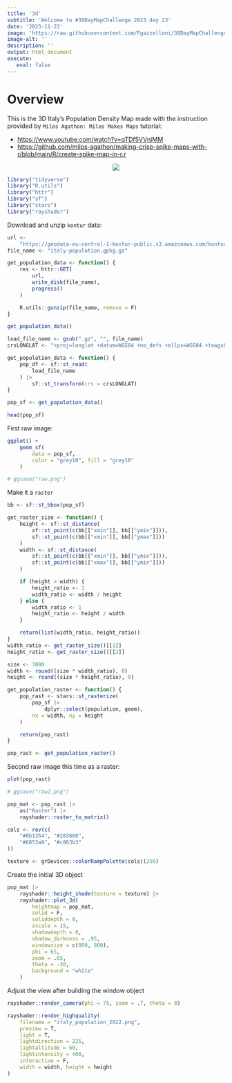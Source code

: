 ```yaml
---
title: '3d'
subtitle: 'Welcome to #30DayMapChallenge 2023 day 23'
date: '2023-11-23'
image: 'https://raw.githubusercontent.com/Fgazzelloni/30DayMapChallenge/master/2023/day23_3D/day23_3D.png'
image-alt: ''
description: ''
output: html_document
execute: 
   eval: false
---
```



# Overview

This is the 3D Italy's Population Density Map made with the instruction provided by `Milos Agathon: Milos Makes Maps` tutorial:

- <https://www.youtube.com/watch?v=qTDf5VVnjMM>
- <https://github.com/milos-agathon/making-crisp-spike-maps-with-r/blob/main/R/create-spike-map-in-r.r>

<center>
![](https://raw.githubusercontent.com/Fgazzelloni/30DayMapChallenge/master/2023/day23_3D/day23_3D.png)</center>

```r
library("tidyverse")
library("R.utils")
library("httr")
library("sf")
library("stars")
library("rayshader")
```

Download and unzip `kontur` data: 
```r
url <-
    "https://geodata-eu-central-1-kontur-public.s3.amazonaws.com/kontur_datasets/kontur_population_IT_20220630.gpkg.gz"
file_name <- "italy-population.gpkg.gz"

get_population_data <- function() {
    res <- httr::GET(
        url,
        write_disk(file_name),
        progress()
    )

    R.utils::gunzip(file_name, remove = F)
}

get_population_data()
```


```r
load_file_name <- gsub(".gz", "", file_name)
crsLONGLAT <- "+proj=longlat +datum=WGS84 +no_defs +ellps=WGS84 +towgs84=0,0,0"
```


```r
get_population_data <- function() {
    pop_df <- sf::st_read(
        load_file_name
    ) |>
        sf::st_transform(crs = crsLONGLAT)
}

pop_sf <- get_population_data()

head(pop_sf)
```

First raw image:
```r
ggplot() +
    geom_sf(
        data = pop_sf,
        color = "grey10", fill = "grey10"
    )
```
```r
# ggsave("raw.png")
```

Make it a `raster`
```r
bb <- sf::st_bbox(pop_sf)

get_raster_size <- function() {
    height <- sf::st_distance(
        sf::st_point(c(bb[["xmin"]], bb[["ymin"]])),
        sf::st_point(c(bb[["xmin"]], bb[["ymax"]]))
    )
    width <- sf::st_distance(
        sf::st_point(c(bb[["xmin"]], bb[["ymin"]])),
        sf::st_point(c(bb[["xmax"]], bb[["ymin"]]))
    )

    if (height > width) {
        height_ratio <- 1
        width_ratio <- width / height
    } else {
        width_ratio <- 1
        height_ratio <- height / width
    }

    return(list(width_ratio, height_ratio))
}
width_ratio <- get_raster_size()[[1]]
height_ratio <- get_raster_size()[[2]]

size <- 3000
width <- round((size * width_ratio), 0)
height <- round((size * height_ratio), 0)

get_population_raster <- function() {
    pop_rast <- stars::st_rasterize(
        pop_sf |>
            dplyr::select(population, geom),
        nx = width, ny = height
    )

    return(pop_rast)
}

pop_rast <- get_population_raster()
```

Second raw image this time as a raster:
```r
plot(pop_rast)
```


```r
# ggsave("raw2.png")
```


```r
pop_mat <- pop_rast |>
    as("Raster") |>
    rayshader::raster_to_matrix()
```


```r
cols <- rev(c(
    "#0b1354", "#283680",
    "#6853a9", "#c863b3"
))

texture <- grDevices::colorRampPalette(cols)(256)
```

Create the initial 3D object
```r
pop_mat |>
    rayshader::height_shade(texture = texture) |>
    rayshader::plot_3d(
        heightmap = pop_mat,
        solid = F,
        soliddepth = 0,
        zscale = 15,
        shadowdepth = 0,
        shadow_darkness = .95,
        windowsize = c(800, 800),
        phi = 65,
        zoom = .65,
        theta = -30,
        background = "white"
    )
```

Adjust the view after building the window object
```r
rayshader::render_camera(phi = 75, zoom = .7, theta = 0)

rayshader::render_highquality(
    filename = "italy_population_2022.png",
    preview = T,
    light = T,
    lightdirection = 225,
    lightaltitude = 60,
    lightintensity = 400,
    interactive = F,
    width = width, height = height
)
```

